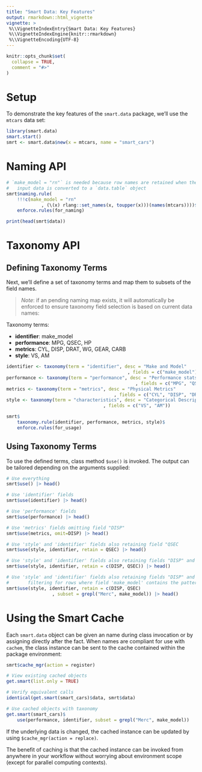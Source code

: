 ```yaml
---
title: "Smart Data: Key Features"
output: rmarkdown::html_vignette
vignette: >
 %\\VignetteIndexEntry{Smart Data: Key Features}
 %\\VignetteIndexEngine{knitr::rmarkdown}
 %\\VignetteEncoding{UTF-8}
---
```


```r
knitr::opts_chunk$set(
  collapse = TRUE,
  comment = "#>"
)
```

# Setup 

To demonstrate the key features of the `smart.data` package, we'll use the `mtcars` data set:

```r
library(smart.data)
smart.start()
smrt <- smart.data$new(x = mtcars, name = "smart_cars")
```

# Naming API

```r
# `make_model = "rn"` is needed because row names are retained when the 
# 	input data is converted to a `data.table` object
smrt$naming.rule(
	!!!c(make_model = "rn"
			 , (\(x) rlang::set_names(x, toupper(x)))(names(mtcars))))$
	enforce.rules(for_naming)

print(head(smrt$data))
```

# Taxonomy API

## Defining Taxonomy Terms

Next, we'll define a set of taxonomy terms and map them to subsets of the field names.  

> *Note*: if an pending naming map exists, it will automatically be enforced to ensure taxonomy field selection is based on current data names:

Taxonomy terms:

- **identifier**: make_model
- **performance**: MPG, QSEC, HP
- **metrics**: CYL, DISP, DRAT, WG, GEAR, CARB
- **style**: VS, AM

```r
identifier <- taxonomy(term = "identifier", desc = "Make and Model"
											 , fields = c("make_model"))
performance <- taxonomy(term = "performance", desc = "Performance stats"
												, fields = c("MPG", "QSEC", "HP"))
metrics <- taxonomy(term = "metrics", desc = "Physical Metrics"
										, fields = c("CYL", "DISP", "DRAT", "WT", "GEAR", "CARB"))
style <- taxonomy(term = "characteristics", desc = "Categorical Descriptors"
									, fields = c("VS", "AM"))

smrt$
	taxonomy.rule(identifier, performance, metrics, style)$
	enforce.rules(for_usage)
```

## Using Taxonomy Terms 

To use the defined terms, class method `$use()` is invoked.  The output can be tailored depending on the arguments supplied:

```r
# Use everything
smrt$use() |> head()

# Use 'identifier' fields
smrt$use(identifier) |> head()

# Use 'performance' fields
smrt$use(performance) |> head()

# Use 'metrics' fields omitting field "DISP"
smrt$use(metrics, omit=DISP) |> head()

# Use 'style' and 'identifier' fields also retaining field "QSEC
smrt$use(style, identifier, retain = QSEC) |> head()

# Use 'style' and 'identifier' fields also retaining fields "DISP" and "QSEC"
smrt$use(style, identifier, retain = c(DISP, QSEC)) |> head()

# Use 'style' and 'identifier' fields also retaining fields "DISP" and "QSEC" 
#		filtering for rows where field 'make_model' contains the pattern "Merc"
smrt$use(style, identifier, retain = c(DISP, QSEC)
				 , subset = grepl("Merc", make_model)) |> head()
```

# Using the Smart Cache 

Each `smart.data` object can be given an name during class invocation or by assigning directly after the fact.  When names are compliant for use with `cachem`, the class instance can be sent to the cache contained within the package environment:

```r
smrt$cache_mgr(action = register)

# View existing cached objects
get.smart(list.only = TRUE)

# Verify equivalent calls
identical(get.smart(smart_cars)$data, smrt$data)

# Use cached objects with taxonomy
get.smart(smart_cars)$
	use(performance, identifier, subset = grepl("Merc", make_model))
```

If the underlying data is changed, the cached instance can be updated by using `$cache_mgr(action = replace)`.

The benefit of caching is that the cached instance can be invoked from anywhere in your workflow without worrying about environment scope (except for parallel computing contexts).
